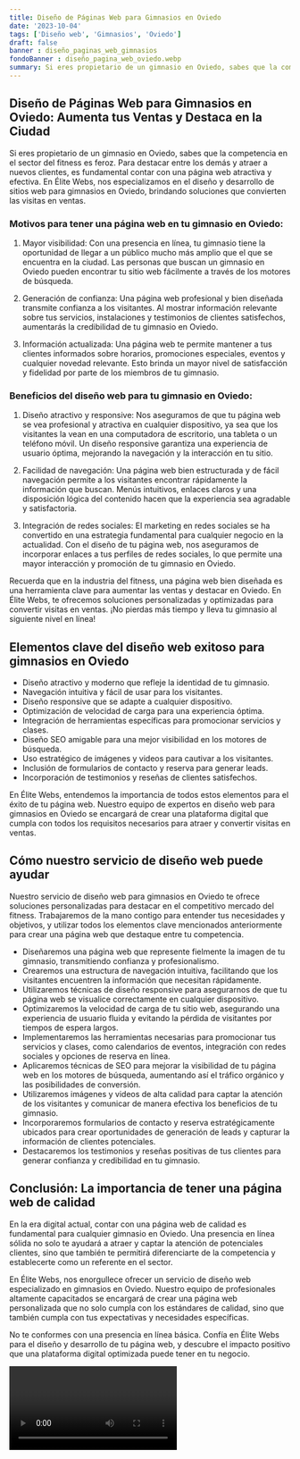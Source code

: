 ```yaml
---
title: Diseño de Páginas Web para Gimnasios en Oviedo
date: '2023-10-04'
tags: ['Diseño web', 'Gimnasios', 'Oviedo']
draft: false
banner : diseño_paginas_web_gimnasios
fondoBanner : diseño_pagina_web_oviedo.webp
summary: Si eres propietario de un gimnasio en Oviedo, sabes que la competencia en el sector del fitness es feroz. Para destacar entre los demás y atraer a nuevos clientes, es fundamental contar con una página web atractiva y efectiva. En Élite Webs, nos especializamos en el diseño y desarrollo de sitios web para gimnasios en Oviedo, brindando soluciones que convierten las visitas en ventas. 
---
```


## Diseño de Páginas Web para Gimnasios en Oviedo: Aumenta tus Ventas y Destaca en la Ciudad

Si eres propietario de un gimnasio en Oviedo, sabes que la competencia en el sector del fitness es feroz. Para destacar entre los demás y atraer a nuevos clientes, es fundamental contar con una página web atractiva y efectiva. En Élite Webs, nos especializamos en el diseño y desarrollo de sitios web para gimnasios en Oviedo, brindando soluciones que convierten las visitas en ventas. 

### Motivos para tener una página web en tu gimnasio en Oviedo:

1. Mayor visibilidad: Con una presencia en línea, tu gimnasio tiene la oportunidad de llegar a un público mucho más amplio que el que se encuentra en la ciudad. Las personas que buscan un gimnasio en Oviedo pueden encontrar tu sitio web fácilmente a través de los motores de búsqueda.

2. Generación de confianza: Una página web profesional y bien diseñada transmite confianza a los visitantes. Al mostrar información relevante sobre tus servicios, instalaciones y testimonios de clientes satisfechos, aumentarás la credibilidad de tu gimnasio en Oviedo.

3. Información actualizada: Una página web te permite mantener a tus clientes informados sobre horarios, promociones especiales, eventos y cualquier novedad relevante. Esto brinda un mayor nivel de satisfacción y fidelidad por parte de los miembros de tu gimnasio.

### Beneficios del diseño web para tu gimnasio en Oviedo:

1. Diseño atractivo y responsive: Nos aseguramos de que tu página web se vea profesional y atractiva en cualquier dispositivo, ya sea que los visitantes la vean en una computadora de escritorio, una tableta o un teléfono móvil. Un diseño responsive garantiza una experiencia de usuario óptima, mejorando la navegación y la interacción en tu sitio.

2. Facilidad de navegación: Una página web bien estructurada y de fácil navegación permite a los visitantes encontrar rápidamente la información que buscan. Menús intuitivos, enlaces claros y una disposición lógica del contenido hacen que la experiencia sea agradable y satisfactoria.

3. Integración de redes sociales: El marketing en redes sociales se ha convertido en una estrategia fundamental para cualquier negocio en la actualidad. Con el diseño de tu página web, nos aseguramos de incorporar enlaces a tus perfiles de redes sociales, lo que permite una mayor interacción y promoción de tu gimnasio en Oviedo.

Recuerda que en la industria del fitness, una página web bien diseñada es una herramienta clave para aumentar las ventas y destacar en Oviedo. En Élite Webs, te ofrecemos soluciones personalizadas y optimizadas para convertir visitas en ventas. ¡No pierdas más tiempo y lleva tu gimnasio al siguiente nivel en línea!

<GifSeo />

<Cta />

## Elementos clave del diseño web exitoso para gimnasios en Oviedo 

- Diseño atractivo y moderno que refleje la identidad de tu gimnasio.
- Navegación intuitiva y fácil de usar para los visitantes.
- Diseño responsive que se adapte a cualquier dispositivo.
- Optimización de velocidad de carga para una experiencia óptima.
- Integración de herramientas específicas para promocionar servicios y clases.
- Diseño SEO amigable para una mejor visibilidad en los motores de búsqueda.
- Uso estratégico de imágenes y videos para cautivar a los visitantes.
- Inclusión de formularios de contacto y reserva para generar leads.
- Incorporación de testimonios y reseñas de clientes satisfechos.

En Élite Webs, entendemos la importancia de todos estos elementos para el éxito de tu página web. Nuestro equipo de expertos en diseño web para gimnasios en Oviedo se encargará de crear una plataforma digital que cumpla con todos los requisitos necesarios para atraer y convertir visitas en ventas.

## Cómo nuestro servicio de diseño web puede ayudar

Nuestro servicio de diseño web para gimnasios en Oviedo te ofrece soluciones personalizadas para destacar en el competitivo mercado del fitness. Trabajaremos de la mano contigo para entender tus necesidades y objetivos, y utilizar todos los elementos clave mencionados anteriormente para crear una página web que destaque entre tu competencia.

- Diseñaremos una página web que represente fielmente la imagen de tu gimnasio, transmitiendo confianza y profesionalismo.
- Crearemos una estructura de navegación intuitiva, facilitando que los visitantes encuentren la información que necesitan rápidamente.
- Utilizaremos técnicas de diseño responsive para asegurarnos de que tu página web se visualice correctamente en cualquier dispositivo.
- Optimizaremos la velocidad de carga de tu sitio web, asegurando una experiencia de usuario fluida y evitando la pérdida de visitantes por tiempos de espera largos.
- Implementaremos las herramientas necesarias para promocionar tus servicios y clases, como calendarios de eventos, integración con redes sociales y opciones de reserva en línea.
- Aplicaremos técnicas de SEO para mejorar la visibilidad de tu página web en los motores de búsqueda, aumentando así el tráfico orgánico y las posibilidades de conversión.
- Utilizaremos imágenes y videos de alta calidad para captar la atención de los visitantes y comunicar de manera efectiva los beneficios de tu gimnasio.
- Incorporaremos formularios de contacto y reserva estratégicamente ubicados para crear oportunidades de generación de leads y capturar la información de clientes potenciales.
- Destacaremos los testimonios y reseñas positivas de tus clientes para generar confianza y credibilidad en tu gimnasio.

## Conclusión: La importancia de tener una página web de calidad

En la era digital actual, contar con una página web de calidad es fundamental para cualquier gimnasio en Oviedo. Una presencia en línea sólida no solo te ayudará a atraer y captar la atención de potenciales clientes, sino que también te permitirá diferenciarte de la competencia y establecerte como un referente en el sector.

En Élite Webs, nos enorgullece ofrecer un servicio de diseño web especializado en gimnasios en Oviedo. Nuestro equipo de profesionales altamente capacitados se encargará de crear una página web personalizada que no solo cumpla con los estándares de calidad, sino que también cumpla con tus expectativas y necesidades específicas.

No te conformes con una presencia en línea básica. Confía en Élite Webs para el diseño y desarrollo de tu página web, y descubre el impacto positivo que una plataforma digital optimizada puede tener en tu negocio.

<Video />

<CtaBot job='Gimnasios' city='Oviedo'/>

<Gmaps query='Oviedo+españa+maps' />